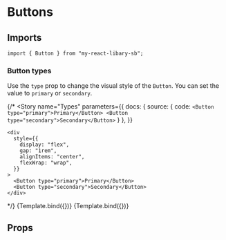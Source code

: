 
<Meta title="Components/Button" component={Button} />


# Buttons

## Imports

```
import { Button } from "my-react-libary-sb";
```
### Button types

Use the `type` prop to change the visual style of the `Button`. You can set the value to `primary` or `secondary`.

{/* <Canvas withSource="open">
  <Story
    name="Types"
    parameters={{
      docs: {
        source: {
          code: `
<Button type="primary">Primary</Button>
<Button type="secondary">Secondary</Button>
`
        }
      },
    }}
  >
    <div
      style={{
        display: "flex",
        gap: "1rem",
        alignItems: "center",
        flexWrap: "wrap",
      }}
    >
      <Button type="primary">Primary</Button>
      <Button type="secondary">Secondary</Button>
    </div>
  </Story>
</Canvas> */}

<Canvas withSource="open">
  <Story 
    name="Primary"
    args={{
      type: 'primary',
      children: 'Primary' 
    }}>
    {Template.bind({})}
  </Story>
  <Story 
    name="Secondary" 
    args={{
      type: 'secondary', 
      children: 'Secondary' 
    }}>
    {Template.bind({})}
  </Story>
</Canvas>

## Props

<ArgsTable of={Button} />